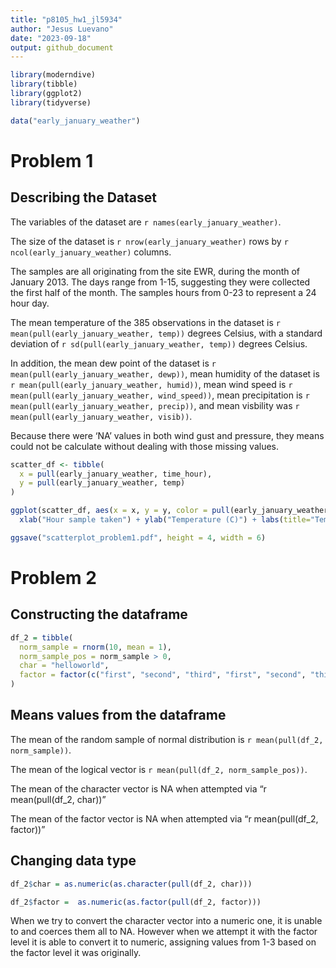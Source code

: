 ```yaml
---
title: "p8105_hw1_jl5934"
author: "Jesus Luevano"
date: "2023-09-18"
output: github_document
---
```


```r
library(moderndive)
library(tibble)
library(ggplot2)
library(tidyverse)

data("early_january_weather")
```

# Problem 1

## Describing the Dataset

The variables of the dataset are `r names(early_january_weather)`.

The size of the dataset is `r nrow(early_january_weather)` rows by `r ncol(early_january_weather)` columns.

The samples are all originating from the site EWR, during the month of January 2013. The days range from 1-15, suggesting they were collected the first half of the month. The samples hours from 0-23 to represent a 24 hour day.

The mean temperature of the 385 observations in the dataset is `r mean(pull(early_january_weather, temp))` degrees Celsius, with a standard deviation of `r sd(pull(early_january_weather, temp))` degrees Celsius.

In addition, the mean dew point of the dataset is `r mean(pull(early_january_weather, dewp))`, mean humidity of the dataset is `r mean(pull(early_january_weather, humid))`, mean wind speed is `r mean(pull(early_january_weather, wind_speed))`, mean precipitation is `r mean(pull(early_january_weather, precip))`, and mean visbility was `r mean(pull(early_january_weather, visib))`. 

Because there were 'NA' values in both wind gust and pressure, they means could not be calculate without dealing with those missing values.


```r
scatter_df <- tibble(
  x = pull(early_january_weather, time_hour),
  y = pull(early_january_weather, temp)
) 

ggplot(scatter_df, aes(x = x, y = y, color = pull(early_january_weather, humid))) + geom_point() + 
  xlab("Hour sample taken") + ylab("Temperature (C)") + labs(title="Temperature at sample Hour", color = "Humidity")
```

```r
ggsave("scatterplot_problem1.pdf", height = 4, width = 6)
```


# Problem 2

## Constructing the dataframe

```r
df_2 = tibble(
  norm_sample = rnorm(10, mean = 1),
  norm_sample_pos = norm_sample > 0,
  char = "helloworld",
  factor = factor(c("first", "second", "third", "first", "second", "third", "first", "second", "third", "first"), levels = c("first", "second", "third"))
)
```

## Means values from the dataframe

The mean of the random sample of normal distribution is `r mean(pull(df_2, norm_sample))`.

The mean of the logical vector is `r mean(pull(df_2, norm_sample_pos))`.

The mean of the character vector is NA when attempted via "r mean(pull(df_2, char))"

The mean of the factor vector is NA when attempted via "r mean(pull(df_2, factor))"


## Changing data type

```r
df_2$char = as.numeric(as.character(pull(df_2, char)))

df_2$factor =  as.numeric(as.factor(pull(df_2, factor)))
```

When we try to convert the character vector into a numeric one, it is unable to and coerces them all to NA. However when we attempt it with the factor level it is able to convert it to numeric, assigning values from 1-3 based on the factor level it was originally. 
